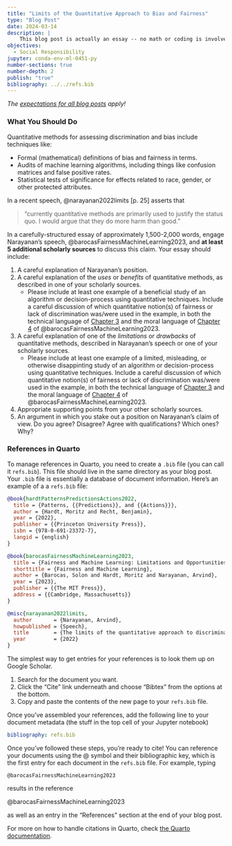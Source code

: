 ```yaml
---
title: "Limits of the Quantitative Approach to Bias and Fairness"
type: "Blog Post"
date: 2024-03-14
description: |
    This blog post is actually an essay -- no math or coding is involved. In this blog post, you'll discuss the limits of the quantitative approach to bias and fairness in allocative decision-making.  
objectives: 
  - Social Responsibility
jupyter: conda-env-ml-0451-py
number-sections: true
number-depth: 2
publish: "true"
bibliography: ../../refs.bib
---
```


*The [expectations for all blog posts](../../blog-post-expectations.qmd) apply!* 

### What You Should Do

Quantitative methods for assessing discrimination and bias include techniques like: 

- Formal (mathematical) definitions of bias and fairness in terms. 
- Audits of machine learning algorithms, including things like confusion matrices and false positive rates. 
- Statistical tests of significance for effects related to race, gender, or other protected attributes. 

In a recent speech, @narayanan2022limits [p. 25] asserts that 

> "currently quantitative methods are primarily used to justify the status quo. I would argue that they do more harm than good."

In a carefully-structured essay of approximately 1,500-2,000 words, engage Narayanan's speech, @barocasFairnessMachineLearning2023, and **at least 5 additional scholarly sources** to discuss this claim. Your essay should include: 

1. A careful explanation of Narayanan's position. 
2. A careful explanation of the *uses* or *benefits* of quantitative methods, as described in one of your scholarly sources. 
    - Please include at least one example of a beneficial study of an algorithm or decision-process using quantitative techniques. Include a careful discussion of which quantitative notion(s) of fairness or lack of discrimination was/were used in the example, in both the technical language of [Chapter 3](https://fairmlbook.org/classification.html) and the moral language of [Chapter 4](https://fairmlbook.org/relative.html) of  @barocasFairnessMachineLearning2023.  
3. A careful explanation of one of the *limitations* or *drawbacks* of quantitative methods, described in Narayanan's speech or one of your scholarly sources. 
    - Please include at least one example of a limited, misleading, or otherwise disappinting study of an algorithm or decision-process using quantitative techniques. Include a careful discussion of which quantitative notion(s) of fairness or lack of discrimination was/were used in the example, in both the technical language of [Chapter 3](https://fairmlbook.org/classification.html) and the moral language of [Chapter 4](https://fairmlbook.org/relative.html) of  @barocasFairnessMachineLearning2023.  
3. Appropriate supporting points from your other scholarly sources. 
4. An argument in which you stake out a position on Narayanan's claim of view. Do you agree? Disagree? Agree with qualifications? Which ones? Why? 


### References in Quarto

To manage references in Quarto, you need to create a `.bib` file (you can call it `refs.bib`). This file should live in the same directory as your blog post. Your `.bib` file is essentially a database of document information. Here's an example of a a `refs.bib` file: 

```bibtex
@book{hardtPatternsPredictionsActions2022,
  title = {Patterns, {{Predictions}}, and {{Actions}}},
  author = {Hardt, Moritz and Recht, Benjamin},
  year = {2022},
  publisher = {{Princeton University Press}},
  isbn = {978-0-691-23372-7},
  langid = {english}
}

@book{barocasFairnessMachineLearning2023,
  title = {Fairness and Machine Learning: Limitations and Opportunities},
  shorttitle = {Fairness and Machine Learning},
  author = {Barocas, Solon and Hardt, Moritz and Narayanan, Arvind},
  year = {2023},
  publisher = {{The MIT Press}},
  address = {{Cambridge, Massachusetts}}
}

@misc{narayanan2022limits,
  author       = {Narayanan, Arvind},
  howpublished = {Speech},
  title        = {The limits of the quantitative approach to discrimination},
  year         = {2022}
}
```

The simplest way to get entries for your references is to look them up on Google Scholar. 

1. Search for the document you want. 
2. Click the "Cite" link underneath and choose "Bibtex" from the options at the bottom. 
3. Copy and paste the contents of the new page to your `refs.bib` file. 

Once you've assembled your references, add the following line to your document metadata (the stuff in the top cell of your Jupyter notebook)

```yml
bibliography: refs.bib
```

Once you've followed these steps, you're ready to cite! You can reference your documents using the \@ symbol and their bibliographic key, which is the first entry for each document in the `refs.bib` file. For example, typing 

```
@barocasFairnessMachineLearning2023
```

results in the reference 

@barocasFairnessMachineLearning2023

as well as an entry in the "References" section at the end of your blog post. 

For more on how to handle citations in Quarto, check [the Quarto documentation](https://quarto.org/docs/authoring/footnotes-and-citations.html#citations). 